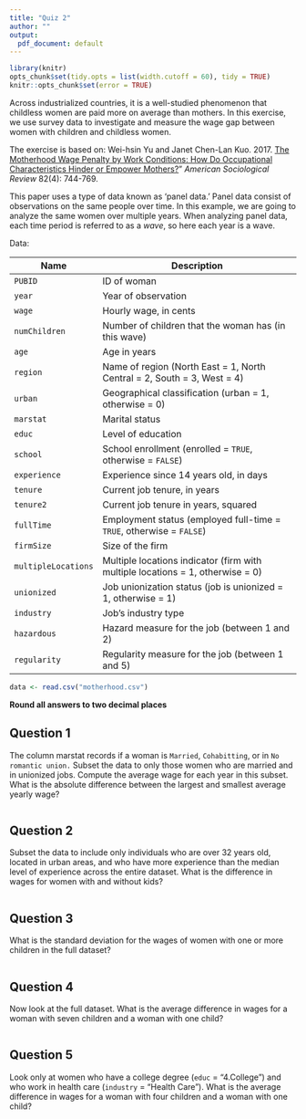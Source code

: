 ```yaml
---
title: "Quiz 2"
author: ""
output:
  pdf_document: default
---
```


```r
library(knitr)
opts_chunk$set(tidy.opts = list(width.cutoff = 60), tidy = TRUE)
knitr::opts_chunk$set(error = TRUE)
```

Across industrialized countries, it is a well-studied phenomenon that childless women are paid more on average than mothers. In this exercise, we use survey data to investigate and measure the wage gap between women with children and childless women.

The exercise is based on: Wei-hsin Yu and Janet Chen-Lan Kuo. 2017. [The Motherhood Wage Penalty by Work Conditions: How Do Occupational Characteristics Hinder or Empower Mothers?](https://doi.org/10.1177/0003122417712729)" *American Sociological Review* 82(4): 744-769.

This paper uses a type of data known as 'panel data.' Panel data consist of 
observations on the same people over time. In this example, we are going to 
analyze the same women over multiple years. When analyzing panel data, each 
time period is referred to as a *wave*, so here each year is a wave.

Data: 

| Name              | Description                                                                 |
|-------------------|-----------------------------------------------------------------------------|
| `PUBID`           | ID of woman                                                                 |
| `year`            | Year of observation                                                         |
| `wage`            | Hourly wage, in cents                                                       |
| `numChildren`     | Number of children that the woman has (in this wave)                        |
| `age`             | Age in years                                                                |
| `region`          | Name of region (North East = 1, North Central = 2, South = 3, West = 4)     |
| `urban`           | Geographical classification (urban = 1, otherwise = 0)                      |
| `marstat`         | Marital status                                                              |
| `educ`            | Level of education                                                          |
| `school`          | School enrollment (enrolled = `TRUE`, otherwise = `FALSE`)                  |
| `experience`      | Experience since 14 years old, in days                                      |
| `tenure`          | Current job tenure, in years                                                |
| `tenure2`         | Current job tenure in years, squared                                        |
| `fullTime`        | Employment status (employed full-time = `TRUE`, otherwise = `FALSE`)        |
| `firmSize`        | Size of the firm                                                            |
| `multipleLocations`| Multiple locations indicator (firm with multiple locations = 1, otherwise = 0)|
| `unionized`       | Job unionization status (job is unionized = 1, otherwise = 1)               |
| `industry`        | Job's industry type                                                         |
| `hazardous`       | Hazard measure for the job (between 1 and 2)                                |
| `regularity`      | Regularity measure for the job (between 1 and 5)                            |


```r
data <- read.csv("motherhood.csv")
```

**Round all answers to two decimal places**

## Question 1

The column marstat records if a woman is `Married`, `Cohabitting`, or in `No romantic union.` Subset the data to only those women who are married and in unionized jobs. Compute the average wage for each year in this subset.  What is the absolute difference between the largest and smallest average yearly wage?

```r

```

## Question 2
Subset the data to include only individuals who are over 32 years old, located in urban areas, and who have more experience than the median level of experience across the entire dataset.  What is the difference in wages for women with and without kids?

```r

```

## Question 3

What is the standard deviation for the wages of women with one or more children in the full dataset?

```r

```

## Question 4

Now look at the full dataset.  What is the average difference in wages for a woman with seven children and a woman with one child?

```r

```

## Question 5

Look only at women who have a college degree (`educ` = "4.College") and who work in health care (`industry` = "Health Care"). What is the average difference in wages for a woman with four children and a woman with one child? 

```r

```